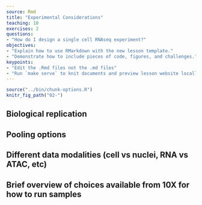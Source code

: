```yaml
---
source: Rmd
title: "Experimental Considerations"
teaching: 10
exercises: 2
questions:
- "How do I design a single cell RNAseq experiment?"
objectives:
- "Explain how to use RMarkdown with the new lesson template."
- "Demonstrate how to include pieces of code, figures, and challenges."
keypoints:
- "Edit the .Rmd files not the .md files"
- "Run `make serve` to knit documents and preview lesson website locally"
---
```


```r
source("../bin/chunk-options.R")
knitr_fig_path("02-")
```

## Biological replication 

## Pooling options 

## Different data modalities (cell vs nuclei, RNA vs ATAC, etc) 

## Brief overview of choices available from 10X for how to run samples




